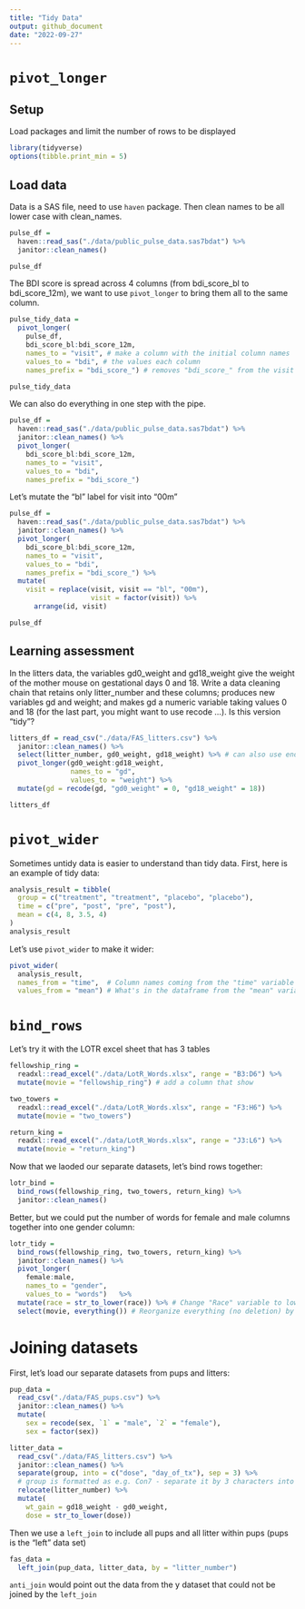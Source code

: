 ```yaml
---
title: "Tidy Data"
output: github_document
date: "2022-09-27"
---
```


# `pivot_longer`

## Setup
Load packages and limit the number of rows to be displayed

```r
library(tidyverse)
options(tibble.print_min = 5)
```


## Load data

Data is a SAS file, need to use `haven` package.
Then clean names to be all lower case with clean_names.
```r
pulse_df = 
  haven::read_sas("./data/public_pulse_data.sas7bdat") %>%
  janitor::clean_names()

pulse_df
```
The BDI score is spread across 4 columns (from bdi_score_bl to bdi_score_12m),
we want to use `pivot_longer` to bring them all to the same column.



```r
pulse_tidy_data = 
  pivot_longer(
    pulse_df, 
    bdi_score_bl:bdi_score_12m,
    names_to = "visit", # make a column with the initial column names
    values_to = "bdi", # the values each column
    names_prefix = "bdi_score_") # removes "bdi_score_" from the visit column to only see what's remaining

pulse_tidy_data
```

We can also do everything in one step with the pipe.

```r
pulse_df = 
  haven::read_sas("./data/public_pulse_data.sas7bdat") %>%
  janitor::clean_names() %>% 
  pivot_longer(
    bdi_score_bl:bdi_score_12m,
    names_to = "visit",
    values_to = "bdi", 
    names_prefix = "bdi_score_") 

```

Let's mutate the "bl" label for visit into "00m"

```r
pulse_df = 
  haven::read_sas("./data/public_pulse_data.sas7bdat") %>%
  janitor::clean_names() %>% 
  pivot_longer(
    bdi_score_bl:bdi_score_12m,
    names_to = "visit", 
    values_to = "bdi", 
    names_prefix = "bdi_score_") %>% 
  mutate(
    visit = replace(visit, visit == "bl", "00m"),
                    visit = factor(visit)) %>% 
      arrange(id, visit)

pulse_df
```

## Learning assessment

In the litters data, the variables gd0_weight and gd18_weight give the weight of the mother mouse on gestational days 0 and 18. Write a data cleaning chain that retains only litter_number and these columns; produces new variables gd and weight; and makes gd a numeric variable taking values 0 and 18 (for the last part, you might want to use recode …). Is this version “tidy”?

```r
litters_df = read_csv("./data/FAS_litters.csv") %>% 
  janitor::clean_names() %>% 
  select(litter_number, gd0_weight, gd18_weight) %>% # can also use ends_with("weight")
  pivot_longer(gd0_weight:gd18_weight,
               names_to = "gd",
               values_to = "weight") %>% 
  mutate(gd = recode(gd, "gd0_weight" = 0, "gd18_weight" = 18))

litters_df
```

# `pivot_wider`

Sometimes untidy data is easier to understand than tidy data.
First, here is an example of tidy data:

```r
analysis_result = tibble(
  group = c("treatment", "treatment", "placebo", "placebo"),
  time = c("pre", "post", "pre", "post"),
  mean = c(4, 8, 3.5, 4)
)
analysis_result
```

Let's use `pivot_wider` to make it wider:
```r
pivot_wider(
  analysis_result, 
  names_from = "time",  # Column names coming from the "time" variable
  values_from = "mean") # What's in the dataframe from the "mean" variable
```

# `bind_rows`
Let's try it with the LOTR excel sheet that has 3 tables

```r
fellowship_ring = 
  readxl::read_excel("./data/LotR_Words.xlsx", range = "B3:D6") %>%
  mutate(movie = "fellowship_ring") # add a column that show

two_towers = 
  readxl::read_excel("./data/LotR_Words.xlsx", range = "F3:H6") %>%
  mutate(movie = "two_towers")

return_king = 
  readxl::read_excel("./data/LotR_Words.xlsx", range = "J3:L6") %>%
  mutate(movie = "return_king")
```

Now that we laoded our separate datasets, let's bind rows together:

```r
lotr_bind = 
  bind_rows(fellowship_ring, two_towers, return_king) %>%
  janitor::clean_names()
```

Better, but we could put the number of words for female and male columns together into one gender column:
```r
lotr_tidy = 
  bind_rows(fellowship_ring, two_towers, return_king) %>%
  janitor::clean_names() %>%
  pivot_longer(
    female:male,
    names_to = "gender", 
    values_to = "words")   %>% 
  mutate(race = str_to_lower(race)) %>% # Change "Race" variable to lower case (race)
  select(movie, everything()) # Reorganize everything (no deletion) by the movie variable
```


# Joining datasets

First, let's load our separate datasets from pups and litters:
```r
pup_data = 
  read_csv("./data/FAS_pups.csv") %>%
  janitor::clean_names() %>%
  mutate(
    sex = recode(sex, `1` = "male", `2` = "female"),
    sex = factor(sex)) 

litter_data = 
  read_csv("./data/FAS_litters.csv") %>%
  janitor::clean_names() %>%
  separate(group, into = c("dose", "day_of_tx"), sep = 3) %>% 
  # group is formatted as e.g. Con7 - separate it by 3 characters into Con and 7 in separate variables
  relocate(litter_number) %>%
  mutate(
    wt_gain = gd18_weight - gd0_weight,
    dose = str_to_lower(dose))
```

Then we use a `left_join` to include all pups and all litter within pups (pups is the "left" data set)
```r
fas_data = 
  left_join(pup_data, litter_data, by = "litter_number")
```

`anti_join` would point out the data from the y dataset that could not be joined by the `left_join`













